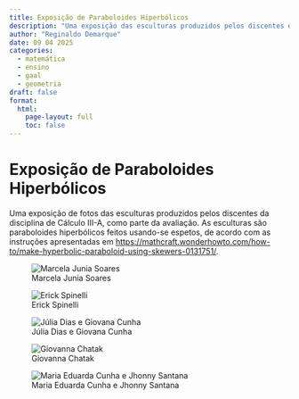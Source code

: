 ```yaml
---
title: Exposição de Paraboloides Hiperbólicos
description: "Uma exposição das esculturas produzidos pelos discentes da disciplina de Cálculo III-A."
author: "Reginaldo Demarque"
date: 09 04 2025
categories:
  - matemática
  - ensino
  - gaal
  - geometria
draft: false
format:
  html:
    page-layout: full
    toc: false
---
```


# Exposição de Paraboloides Hiperbólicos

Uma exposição de fotos das esculturas produzidos pelos discentes da disciplina de Cálculo III-A, como parte da avaliação. As esculturas são paraboloides hiperbólicos feitos usando-se espetos, de acordo com as instruções apresentadas em [https://mathcraft.wonderhowto.com/how-to/make-hyperbolic-paraboloid-using-skewers-0131751/](https://mathcraft.wonderhowto.com/how-to/make-hyperbolic-paraboloid-using-skewers-0131751/).



::: {layout-ncol=2}


![Marcela Junia Soares](parab-hiper/marcela-soares-ed.png)

![Erick Spinelli](parab-hiper/erickspinelli-ed.jpg)

![Júlia Dias e Giovana Cunha](parab-hiper/julia-giovanna.jpeg)

![Giovanna Chatak](parab-hiper/giovanna-chatack.jpg)

![Maria Eduarda Cunha e Jhonny Santana ](parab-hiper/maria-eduarda-jhonny.jpeg)

:::


